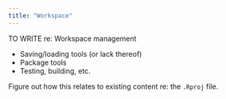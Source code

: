 ```yaml
---
title: "Workspace"
---
```


TO WRITE re: Workspace management

* Saving/loading tools (or lack thereof)
* Package tools
* Testing, building, etc.

Figure out how this relates to existing content re: the `.Rproj` file.
